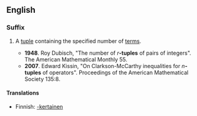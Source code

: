 ==English==

===Suffix===
{{en-noun|s}}

# {{mathematics}} A [[tuple]] containing the specified number of [[term]]s.
#*'''1948'''. Roy Dubisch, "The number of ''r'''''-tuples''' of pairs of integers". The American Mathematical Monthly  55.
#*'''2007'''. Edward Kissin, "On Clarkson-McCarthy inequalities for ''n'''''-tuples''' of operators". Proceedings of the American Mathematical Society 135:8.

====Translations====
{{top}}
*Finnish: [[-kertainen]]
{{mid}}
{{bottom}}